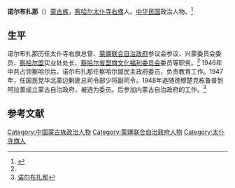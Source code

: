 '''诺尔布扎那'''（{{bd|1887年||1963年|}}）[[蒙古族|蒙古族]]，[[察哈尔|察哈尔]][[太仆寺右旗|太仆寺右旗]]人。[[中华民国|中华民国]]政治人物。<ref name=nmgqqw>{{Cite web |url=http://www.nmqq.gov.cn/fagui/ShowArticle.asp?ArticleID=2423 |title=（史海钩沉）察哈尔省盟旗文化福利委员会，内蒙古地方志2004年第1期 |access-date=2013-04-10 |archive-date=2015-06-17 |archive-url=https://web.archive.org/web/20150617082022/http://www.nmqq.gov.cn/fagui/ShowArticle.asp?ArticleID=2423 |dead-url=no }}</ref>

==生平==
诺尔布扎那历任太仆寺右旗总管、[[蒙疆联合自治政府|蒙疆联合自治政府]]参议会参议、兴蒙委员会委员、[[察哈尔盟|察哈尔盟]]实业处处长、[[察哈尔省盟旗文化福利委员会|察哈尔省盟旗文化福利委员会]]委员等职务。<ref name=nmgqqw/> 1946年中共占领察哈尔后，诺尔布扎那任察哈尔盟民主政府委员，负责教育工作。1947年，任国民党华北蒙边剿匪总司令部少将副司令。1948年追随德穆楚克栋鲁普到阿拉善成立蒙古自治政府，被选为委员。后参加内蒙古自治政府的工作。<ref>[http://www.chher.cn/newscontent.php?id=421 诺尔布扎那]</ref>

==参考文献==
{{reflist}}

[[Category:中国蒙古族政治人物|Category:中国蒙古族政治人物]]
[[Category:蒙疆联合自治政府人物|Category:蒙疆联合自治政府人物]]
[[Category:太仆寺旗人|Category:太仆寺旗人]]